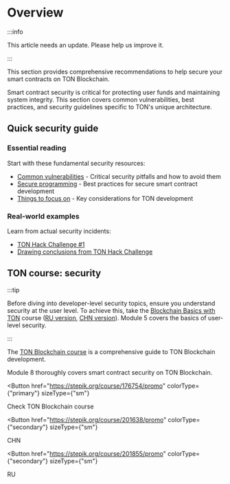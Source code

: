 

# Overview

:::info

This article needs an update. Please help us improve it.

:::

This section provides comprehensive recommendations to help secure your smart contracts on TON Blockchain.

Smart contract security is critical for protecting user funds and maintaining system integrity. This section covers common vulnerabilities, best practices, and security guidelines specific to TON's unique architecture.

## Quick security guide

### Essential reading

Start with these fundamental security resources:

- [Common vulnerabilities](/v3/guidelines/smart-contracts/security/common-vulnerabilities/) - Critical security pitfalls and how to avoid them
- [Secure programming](/v3/guidelines/smart-contracts/security/secure-programming/) - Best practices for secure smart contract development
- [Things to focus on](/v3/guidelines/smart-contracts/security/things-to-focus/) - Key considerations for TON development

### Real-world examples

Learn from actual security incidents:

- [TON Hack Challenge #1](https://github.com/ton-blockchain/hack-challenge-1)
- [Drawing conclusions from TON Hack Challenge](/v3/guidelines/smart-contracts/security/ton-hack-challenge-1/)

## TON course: security

:::tip  

Before diving into developer-level security topics, ensure you understand security at the user level. To achieve this, take the [Blockchain Basics with TON](https://stepik.org/course/201294/promo) course ([RU version](https://stepik.org/course/202221/), [CHN version](https://stepik.org/course/200976/)). Module 5 covers the basics of user-level security.

:::

The [TON Blockchain course](https://stepik.org/course/176754/) is a comprehensive guide to TON Blockchain development.

Module 8 thoroughly covers smart contract security on TON Blockchain.

<Button
  href="https://stepik.org/course/176754/promo"
  colorType={"primary"}
  sizeType={"sm"}
>
  Check TON Blockchain course
</Button>

<Button
  href="https://stepik.org/course/201638/promo"
  colorType={"secondary"}
  sizeType={"sm"}
>
  CHN
</Button>

<Button
  href="https://stepik.org/course/201855/promo"
  colorType={"secondary"}
  sizeType={"sm"}
>
  RU
</Button>


<Feedback />

